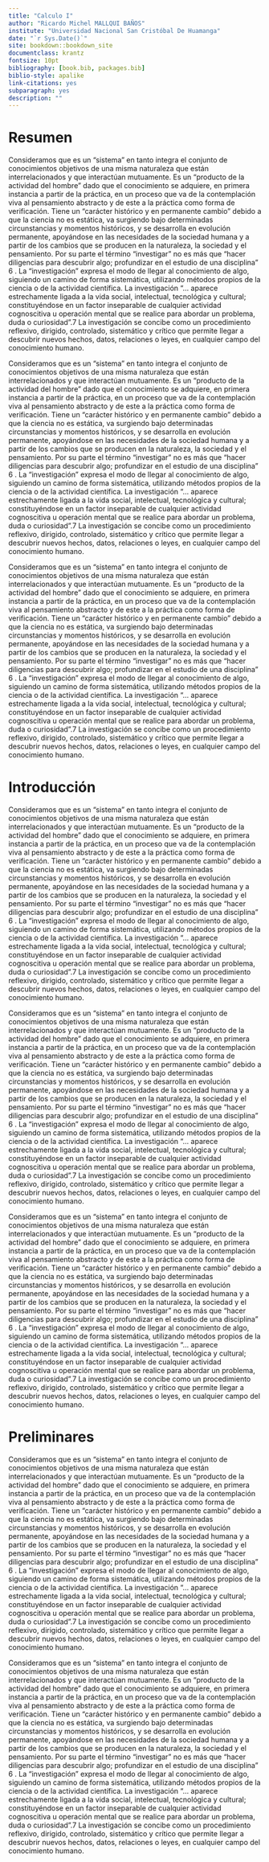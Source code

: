 ```yaml
--- 
title: "Calculo I"
author: "Ricardo Michel MALLQUI BAÑOS"
institute: "Universidad Nacional San Cristóbal De Huamanga"
date: "`r Sys.Date()`"
site: bookdown::bookdown_site
documentclass: krantz
fontsize: 10pt
bibliography: [book.bib, packages.bib]
biblio-style: apalike
link-citations: yes
subparagraph: yes
description: ""
---
```

\newcommand{\N}{\mathbb{N}}
\newcommand{\R}{\mathbb{R}}
\newcommand{\CC}{\mathbb{C}}
\newcommand{\I}{\mathbb{I}}
\newcommand{\f}{\mathbb{f}}
\newcommand{\X}{\mathbb{X}}
\newcommand{\D}{\mathbb{D}}
\newcommand{\Z}{\mathbb{Z}}
\newcommand{\Q}{\mathbb{Q}}
\newcommand{\norm}[1]{\left\Vert#1\right\Vert}
\newcommand{\abs}[1]{\left\vert#1\right\vert}
\newcommand{\set}[1]{\left\{#1\right\}}
\newcommand{\seq}[1]{\left<#1\right>}
\newcommand{\co}[1]{\left[#1\right]}
\newcommand{\cc}[1]{\left(#1\right)}
\newcommand{\J}{\mathcal{J}}
\newcommand{\K}{\mathcal{K}}
\newcommand{\M}{\mathcal{M}}
\newcommand{\F}{\mathcal{F}}

# Resumen {-}
Consideramos que es un “sistema” en tanto integra el conjunto de
conocimientos
 objetivos
 de
 una
 misma
 naturaleza
 que
 están
interrelacionados y que interactúan mutuamente.
Es un “producto de la actividad del hombre” dado que el conocimiento
se adquiere, en primera instancia a partir de la práctica, en un proceso que
va de la contemplación viva al pensamiento abstracto y de este a la práctica
como forma de verificación.
Tiene un “carácter histórico y en permanente cambio” debido a que la
ciencia no es estática, va surgiendo bajo determinadas circunstancias y
momentos históricos, y se desarrolla en evolución permanente, apoyándose
en las necesidades de la sociedad humana y a partir de los cambios que se
producen en la naturaleza, la sociedad y el pensamiento.
Por su parte el término “investigar” no es más que “hacer diligencias para
descubrir algo; profundizar en el estudio de una disciplina” 6
.
La “investigación”
 expresa el modo de llegar al conocimiento de algo,
siguiendo un camino de forma sistemática, utilizando métodos propios de la
ciencia o de la actividad científica. La investigación “... aparece estrechamente
ligada a la vida social, intelectual, tecnológica y cultural; constituyéndose en un
factor inseparable de cualquier actividad cognoscitiva u operación mental que se
realice para abordar un problema, duda o curiosidad”.7
La investigación se concibe como un procedimiento reflexivo, dirigido,
controlado, sistemático y crítico que permite llegar a descubrir nuevos
hechos, datos, relaciones o leyes, en cualquier campo del conocimiento
humano.

Consideramos que es un “sistema” en tanto integra el conjunto de
conocimientos
 objetivos
 de
 una
 misma
 naturaleza
 que
 están
interrelacionados y que interactúan mutuamente.
Es un “producto de la actividad del hombre” dado que el conocimiento
se adquiere, en primera instancia a partir de la práctica, en un proceso que
va de la contemplación viva al pensamiento abstracto y de este a la práctica
como forma de verificación.
Tiene un “carácter histórico y en permanente cambio” debido a que la
ciencia no es estática, va surgiendo bajo determinadas circunstancias y
momentos históricos, y se desarrolla en evolución permanente, apoyándose
en las necesidades de la sociedad humana y a partir de los cambios que se
producen en la naturaleza, la sociedad y el pensamiento.
Por su parte el término “investigar” no es más que “hacer diligencias para
descubrir algo; profundizar en el estudio de una disciplina” 6
.
La “investigación”
 expresa el modo de llegar al conocimiento de algo,
siguiendo un camino de forma sistemática, utilizando métodos propios de la
ciencia o de la actividad científica. La investigación “... aparece estrechamente
ligada a la vida social, intelectual, tecnológica y cultural; constituyéndose en un
factor inseparable de cualquier actividad cognoscitiva u operación mental que se
realice para abordar un problema, duda o curiosidad”.7
La investigación se concibe como un procedimiento reflexivo, dirigido,
controlado, sistemático y crítico que permite llegar a descubrir nuevos
hechos, datos, relaciones o leyes, en cualquier campo del conocimiento
humano.

Consideramos que es un “sistema” en tanto integra el conjunto de
conocimientos
 objetivos
 de
 una
 misma
 naturaleza
 que
 están
interrelacionados y que interactúan mutuamente.
Es un “producto de la actividad del hombre” dado que el conocimiento
se adquiere, en primera instancia a partir de la práctica, en un proceso que
va de la contemplación viva al pensamiento abstracto y de este a la práctica
como forma de verificación.
Tiene un “carácter histórico y en permanente cambio” debido a que la
ciencia no es estática, va surgiendo bajo determinadas circunstancias y
momentos históricos, y se desarrolla en evolución permanente, apoyándose
en las necesidades de la sociedad humana y a partir de los cambios que se
producen en la naturaleza, la sociedad y el pensamiento.
Por su parte el término “investigar” no es más que “hacer diligencias para
descubrir algo; profundizar en el estudio de una disciplina” 6
.
La “investigación”
 expresa el modo de llegar al conocimiento de algo,
siguiendo un camino de forma sistemática, utilizando métodos propios de la
ciencia o de la actividad científica. La investigación “... aparece estrechamente
ligada a la vida social, intelectual, tecnológica y cultural; constituyéndose en un
factor inseparable de cualquier actividad cognoscitiva u operación mental que se
realice para abordar un problema, duda o curiosidad”.7
La investigación se concibe como un procedimiento reflexivo, dirigido,
controlado, sistemático y crítico que permite llegar a descubrir nuevos
hechos, datos, relaciones o leyes, en cualquier campo del conocimiento
humano.

# Introducción{-}
Consideramos que es un “sistema” en tanto integra el conjunto de
conocimientos
 objetivos
 de
 una
 misma
 naturaleza
 que
 están
interrelacionados y que interactúan mutuamente.
Es un “producto de la actividad del hombre” dado que el conocimiento
se adquiere, en primera instancia a partir de la práctica, en un proceso que
va de la contemplación viva al pensamiento abstracto y de este a la práctica
como forma de verificación.
Tiene un “carácter histórico y en permanente cambio” debido a que la
ciencia no es estática, va surgiendo bajo determinadas circunstancias y
momentos históricos, y se desarrolla en evolución permanente, apoyándose
en las necesidades de la sociedad humana y a partir de los cambios que se
producen en la naturaleza, la sociedad y el pensamiento.
Por su parte el término “investigar” no es más que “hacer diligencias para
descubrir algo; profundizar en el estudio de una disciplina” 6
.
La “investigación”
 expresa el modo de llegar al conocimiento de algo,
siguiendo un camino de forma sistemática, utilizando métodos propios de la
ciencia o de la actividad científica. La investigación “... aparece estrechamente
ligada a la vida social, intelectual, tecnológica y cultural; constituyéndose en un
factor inseparable de cualquier actividad cognoscitiva u operación mental que se
realice para abordar un problema, duda o curiosidad”.7
La investigación se concibe como un procedimiento reflexivo, dirigido,
controlado, sistemático y crítico que permite llegar a descubrir nuevos
hechos, datos, relaciones o leyes, en cualquier campo del conocimiento
humano.

Consideramos que es un “sistema” en tanto integra el conjunto de
conocimientos
 objetivos
 de
 una
 misma
 naturaleza
 que
 están
interrelacionados y que interactúan mutuamente.
Es un “producto de la actividad del hombre” dado que el conocimiento
se adquiere, en primera instancia a partir de la práctica, en un proceso que
va de la contemplación viva al pensamiento abstracto y de este a la práctica
como forma de verificación.
Tiene un “carácter histórico y en permanente cambio” debido a que la
ciencia no es estática, va surgiendo bajo determinadas circunstancias y
momentos históricos, y se desarrolla en evolución permanente, apoyándose
en las necesidades de la sociedad humana y a partir de los cambios que se
producen en la naturaleza, la sociedad y el pensamiento.
Por su parte el término “investigar” no es más que “hacer diligencias para
descubrir algo; profundizar en el estudio de una disciplina” 6
.
La “investigación”
 expresa el modo de llegar al conocimiento de algo,
siguiendo un camino de forma sistemática, utilizando métodos propios de la
ciencia o de la actividad científica. La investigación “... aparece estrechamente
ligada a la vida social, intelectual, tecnológica y cultural; constituyéndose en un
factor inseparable de cualquier actividad cognoscitiva u operación mental que se
realice para abordar un problema, duda o curiosidad”.7
La investigación se concibe como un procedimiento reflexivo, dirigido,
controlado, sistemático y crítico que permite llegar a descubrir nuevos
hechos, datos, relaciones o leyes, en cualquier campo del conocimiento
humano.

Consideramos que es un “sistema” en tanto integra el conjunto de
conocimientos
 objetivos
 de
 una
 misma
 naturaleza
 que
 están
interrelacionados y que interactúan mutuamente.
Es un “producto de la actividad del hombre” dado que el conocimiento
se adquiere, en primera instancia a partir de la práctica, en un proceso que
va de la contemplación viva al pensamiento abstracto y de este a la práctica
como forma de verificación.
Tiene un “carácter histórico y en permanente cambio” debido a que la
ciencia no es estática, va surgiendo bajo determinadas circunstancias y
momentos históricos, y se desarrolla en evolución permanente, apoyándose
en las necesidades de la sociedad humana y a partir de los cambios que se
producen en la naturaleza, la sociedad y el pensamiento.
Por su parte el término “investigar” no es más que “hacer diligencias para
descubrir algo; profundizar en el estudio de una disciplina” 6
.
La “investigación”
 expresa el modo de llegar al conocimiento de algo,
siguiendo un camino de forma sistemática, utilizando métodos propios de la
ciencia o de la actividad científica. La investigación “... aparece estrechamente
ligada a la vida social, intelectual, tecnológica y cultural; constituyéndose en un
factor inseparable de cualquier actividad cognoscitiva u operación mental que se
realice para abordar un problema, duda o curiosidad”.7
La investigación se concibe como un procedimiento reflexivo, dirigido,
controlado, sistemático y crítico que permite llegar a descubrir nuevos
hechos, datos, relaciones o leyes, en cualquier campo del conocimiento
humano.

# Preliminares{-}
Consideramos que es un “sistema” en tanto integra el conjunto de
conocimientos
 objetivos
 de
 una
 misma
 naturaleza
 que
 están
interrelacionados y que interactúan mutuamente.
Es un “producto de la actividad del hombre” dado que el conocimiento
se adquiere, en primera instancia a partir de la práctica, en un proceso que
va de la contemplación viva al pensamiento abstracto y de este a la práctica
como forma de verificación.
Tiene un “carácter histórico y en permanente cambio” debido a que la
ciencia no es estática, va surgiendo bajo determinadas circunstancias y
momentos históricos, y se desarrolla en evolución permanente, apoyándose
en las necesidades de la sociedad humana y a partir de los cambios que se
producen en la naturaleza, la sociedad y el pensamiento.
Por su parte el término “investigar” no es más que “hacer diligencias para
descubrir algo; profundizar en el estudio de una disciplina” 6
.
La “investigación”
 expresa el modo de llegar al conocimiento de algo,
siguiendo un camino de forma sistemática, utilizando métodos propios de la
ciencia o de la actividad científica. La investigación “... aparece estrechamente
ligada a la vida social, intelectual, tecnológica y cultural; constituyéndose en un
factor inseparable de cualquier actividad cognoscitiva u operación mental que se
realice para abordar un problema, duda o curiosidad”.7
La investigación se concibe como un procedimiento reflexivo, dirigido,
controlado, sistemático y crítico que permite llegar a descubrir nuevos
hechos, datos, relaciones o leyes, en cualquier campo del conocimiento
humano.

Consideramos que es un “sistema” en tanto integra el conjunto de
conocimientos
 objetivos
 de
 una
 misma
 naturaleza
 que
 están
interrelacionados y que interactúan mutuamente.
Es un “producto de la actividad del hombre” dado que el conocimiento
se adquiere, en primera instancia a partir de la práctica, en un proceso que
va de la contemplación viva al pensamiento abstracto y de este a la práctica
como forma de verificación.
Tiene un “carácter histórico y en permanente cambio” debido a que la
ciencia no es estática, va surgiendo bajo determinadas circunstancias y
momentos históricos, y se desarrolla en evolución permanente, apoyándose
en las necesidades de la sociedad humana y a partir de los cambios que se
producen en la naturaleza, la sociedad y el pensamiento.
Por su parte el término “investigar” no es más que “hacer diligencias para
descubrir algo; profundizar en el estudio de una disciplina” 6
.
La “investigación”
 expresa el modo de llegar al conocimiento de algo,
siguiendo un camino de forma sistemática, utilizando métodos propios de la
ciencia o de la actividad científica. La investigación “... aparece estrechamente
ligada a la vida social, intelectual, tecnológica y cultural; constituyéndose en un
factor inseparable de cualquier actividad cognoscitiva u operación mental que se
realice para abordar un problema, duda o curiosidad”.7
La investigación se concibe como un procedimiento reflexivo, dirigido,
controlado, sistemático y crítico que permite llegar a descubrir nuevos
hechos, datos, relaciones o leyes, en cualquier campo del conocimiento
humano.

